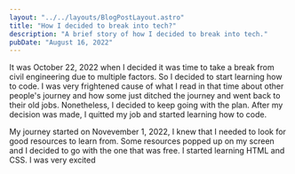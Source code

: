 ```yaml
---
layout: "../../layouts/BlogPostLayout.astro"
title: "How I decided to break into tech?"
description: "A brief story of how I decided to break into tech."
pubDate: "August 16, 2022"
---
```


It was October 22, 2022 when I decided it was time to take a break from civil engineering due to multiple factors. 
So I decided to start learning how to code. I was very frightened cause of what I read in that time about 
other people's journey and how some just ditched the journey and went back to their old jobs. Nonetheless, I decided to
keep going with the plan. After my decision was made, I quitted my job and started learning how to code.

My journey started on Novevember 1, 2022, I knew that I needed to look for good resources to learn from. Some resources
popped up on my screen and I decided to go with the one that was free. I started learning HTML and CSS. I was very excited